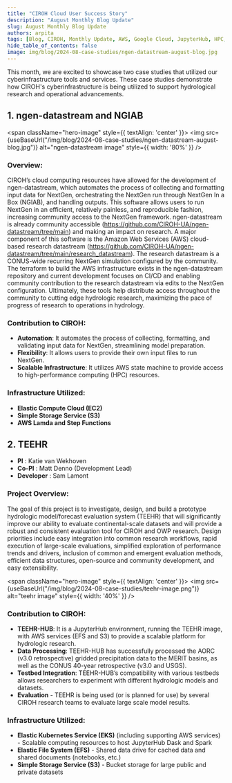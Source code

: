 ```yaml
---
title: "CIROH Cloud User Success Story"
description: "August Monthly Blog Update"
slug: August Monthly Blog Update
authors: arpita
tags: [Blog, CIROH, Monthly Update, AWS, Google Cloud, JupyterHub, HPC, NextGen Datastream, Cloud Services, National Water Model, TEEHR]
hide_table_of_contents: false
image: img/blog/2024-08-case-studies/ngen-datastream-august-blog.jpg
---
```


This month, we are excited to showcase two case studies that utilized our cyberinfrastructure tools and services. These case studies demonstrate how CIROH's cyberinfrastructure is being utilized to support hydrological research and operational advancements.



## 1. ngen-datastream and NGIAB
<span className="hero-image" style={{ textAlign: 'center' }}>
        <img src={useBaseUrl("/img/blog/2024-08-case-studies/ngen-datastream-august-blog.jpg")} alt="ngen-datastream image" style={{ width: '80%' }} />
</span>
<!-- truncate -->
### Overview:

CIROH’s cloud computing resources have allowed for the development of ngen-datastream, which automates the process of collecting and formatting input data for NextGen, orchestrating the NextGen run through NextGen In a Box (NGIAB), and handling outputs. This software allows users to run NextGen in an efficient, relatively painless, and reproducible fashion, increasing community access to the NextGen framework. ngen-datastream is already community accessible (https://github.com/CIROH-UA/ngen-datastream/tree/main) and making an impact on research.  A major component of this software is the Amazon Web Services (AWS) cloud-based research datastream (https://github.com/CIROH-UA/ngen-datastream/tree/main/research_datastream). The research datastream is a CONUS-wide recurring NextGen simulation configured by the community. The terraform to build the AWS infrastructure exists in the ngen-datastream repository and current development focuses on CI/CD and enabling community contribution to the research datastream via edits to the NextGen configuration. Ultimately, these tools help distribute access throughout the community to cutting edge hydrologic research, maximizing the pace of progress of research to operations in hydrology.

### Contribution to CIROH: 

- **Automation**: It automates the process of collecting, formatting, and validating input data for NextGen, streamlining model preparation.
- **Flexibility**: It allows users to provide their own input files to run NextGen.
- **Scalable Infrastructure**: It utilizes AWS state machine to provide access to high-performance computing (HPC) resources.


### Infrastructure Utilized: 

- **Elastic Compute Cloud (EC2)**
- **Simple Storage Service (S3)** 
- **AWS Lamda and Step Functions**


## 2. TEEHR

- **PI** : Katie van Wekhoven
- **Co-PI** : Matt Denno (Development Lead)
- **Developer** : Sam Lamont

### Project Overview:

The goal of this project is to investigate, design, and build a prototype hydrologic model/forecast evaluation system (TEEHR) that will significantly improve our ability to evaluate continental-scale datasets and will provide a robust and consistent evaluation tool for CIROH and OWP research. Design priorities include easy integration into common research workflows, rapid execution of large-scale evaluations, simplified exploration of performance trends and drivers, inclusion of common and emergent evaluation methods, efficient data structures, open-source and community development, and easy extensibility.


<span className="hero-image" style={{ textAlign: 'center' }}>
        <img src={useBaseUrl("/img/blog/2024-08-case-studies/teehr-image.png")} alt="teehr image" style={{ width: '40%' }} />
</span>

### Contribution to CIROH: 

- **TEEHR-HUB**: It is a JupyterHub environment, running the TEEHR image, with AWS services (EFS and S3) to provide a scalable platform for hydrologic research.
- **Data Processing**: TEEHR-HUB has successfully processed the AORC (v3.0 retrospective) gridded precipitation data to the MERIT basins, as well as the CONUS 40-year retrospective (v3.0 and USGS).
- **Testbed Integration**: TEEHR-HUB’s compatibility with various testbeds allows researchers to experiment with different hydrologic models and datasets.
- **Evaluation** - TEEHR is being used (or is planned for use) by several CIROH research teams to evaluate large scale model results.

### Infrastructure Utilized: 

- **Elastic Kubernetes Service (EKS)** (including supporting AWS services) - Scalable computing resources to host JupyterHub Dask and Spark
- **Elastic File System (EFS)** - Shared data drive for cached data and shared documents (notebooks, etc.)
- **Simple Storage Service (S3)** - Bucket storage for large public and private datasets
